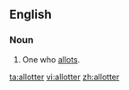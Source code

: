 ==English==

===Noun===
{{en-noun}}

#One who [[allot]]s.

[[ta:allotter]]
[[vi:allotter]]
[[zh:allotter]]